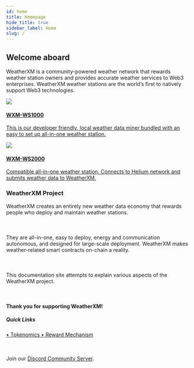 ```yaml
---
id: home
title: Homepage
hide_title: true
sidebar_label: Home
slug: /
---
```



## Welcome aboard 

WeatherXM is a community-powered weather network that rewards weather station owners and provides accurate weather services to Web3 enterprises.
WeatherXM weather stations are the world’s first to natively support Web3 technologies.

<section class="product-container">
  <div class="device">
    <a href="/wxm-devices/wifi-m5-bundle/wxm-ws1000-introduction">
      <img src={useBaseUrl("img/home/m5.png")} />
      <div class="device-info">
        <h4>WXM-WS1000</h4>
        <p>This is our developer friendly, local weather data miner bundled with an easy to set up all-in-one weather station.</p>
      </div>
    </a>
  </div>
  <div class="device">
    <a href="/wxm-devices/helium-bundle/wxm-ws2000-introduction">
      <img src={useBaseUrl("/img/home/helium.png")} />
      <div class="device-info">
        <h4>WXM-WS2000</h4>
        <p>Compatible all-in-one weather station. Connects to Helium network and submits weather data to WeatherXM.</p>
      </div>
    </a>
  </div>
  </section>
  
<div class=" no-shadow">
  <h3>WeatherXM Project</h3>
  <p>
    WeatherXM creates an entirely new weather data economy that rewards
    people who deploy and maintain weather stations.
    <br></br><br></br>
    They are all-in-one, easy to deploy, energy and communication autonomous, and designed for large-scale deployment.
    WeatherXM makes weather-related smart contracts on-chain a reality.
    <br></br><br></br>
    This documentation site attempts to explain various aspects of the WeatherXM project.
    <br></br><br></br>
    <b>Thank you for supporting WeatherXM!</b>
  </p>
  <h5 class="quickLinks">Quick Links</h5>
  <a className="block" href="/tokenomics/">
    &#8226; Tokenomics
  </a>
  <a className="block" href="/reward-mechanism/">
    &#8226; Reward Mechanism
  </a>
</div>
<br></br>
<p>Join our <a href="https://weatherxm.com/discord" target="_blank" rel="noopener noreferrer">Discord Community Server</a>.</p>
